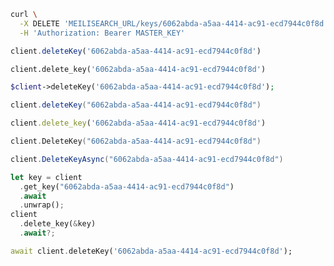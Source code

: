 <CodeGroup>

```bash cURL
curl \
  -X DELETE 'MEILISEARCH_URL/keys/6062abda-a5aa-4414-ac91-ecd7944c0f8d' \
  -H 'Authorization: Bearer MASTER_KEY'
```

```javascript JS
client.deleteKey('6062abda-a5aa-4414-ac91-ecd7944c0f8d')
```

```python Python
client.delete_key('6062abda-a5aa-4414-ac91-ecd7944c0f8d')
```

```php PHP
$client->deleteKey('6062abda-a5aa-4414-ac91-ecd7944c0f8d');
```

```java Java
client.deleteKey("6062abda-a5aa-4414-ac91-ecd7944c0f8d")
```

```ruby Ruby
client.delete_key('6062abda-a5aa-4414-ac91-ecd7944c0f8d')
```

```go Go
client.DeleteKey("6062abda-a5aa-4414-ac91-ecd7944c0f8d")
```

```csharp C#
client.DeleteKeyAsync("6062abda-a5aa-4414-ac91-ecd7944c0f8d")
```

```rust Rust
let key = client
  .get_key("6062abda-a5aa-4414-ac91-ecd7944c0f8d")
  .await
  .unwrap();
client
  .delete_key(&key)
  .await?;
```

```dart Dart
await client.deleteKey('6062abda-a5aa-4414-ac91-ecd7944c0f8d');
```
</CodeGroup>